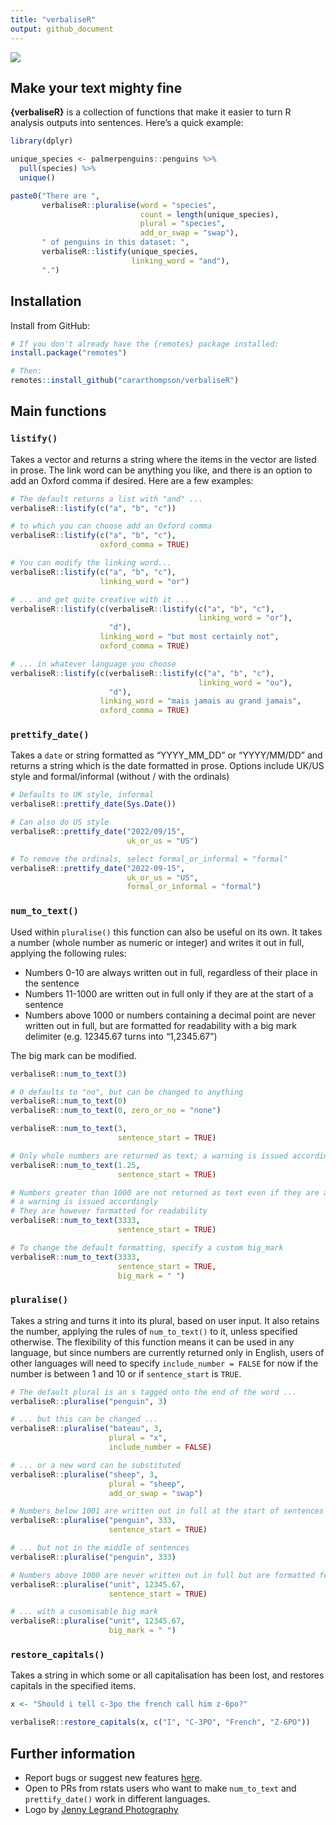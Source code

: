 ```yaml
---
title: "verbaliseR"
output: github_document
---
```


![](inst/figures/logo-social.png)

## Make your text mighty fine

**{verbaliseR}** is a collection of functions that make it easier to turn R analysis outputs into sentences. Here's a quick example:

```r
library(dplyr)

unique_species <- palmerpenguins::penguins %>%
  pull(species) %>%
  unique()

paste0("There are ", 
       verbaliseR::pluralise(word = "species", 
                             count = length(unique_species), 
                             plural = "species", 
                             add_or_swap = "swap"), 
       " of penguins in this dataset: ",
       verbaliseR::listify(unique_species, 
                           linking_word = "and"),
       ".")
```

## Installation

Install from GitHub:

```r
# If you don't already have the {remotes} package installed:
install.package("remotes")

# Then:
remotes::install_github("cararthompson/verbaliseR")

```


## Main functions

### `listify()`

Takes a vector and returns a string where the items in the vector are listed in prose. The link word can be anything you like, and there is an option to add an Oxford comma if desired. Here are a few examples:

```r
# The default returns a list with "and" ...
verbaliseR::listify(c("a", "b", "c"))

# to which you can choose add an Oxford comma
verbaliseR::listify(c("a", "b", "c"),
                    oxford_comma = TRUE)

# You can modify the linking word...
verbaliseR::listify(c("a", "b", "c"), 
                    linking_word = "or")

# ... and get quite creative with it ...
verbaliseR::listify(c(verbaliseR::listify(c("a", "b", "c"), 
                                          linking_word = "or"),
                      "d"),
                    linking_word = "but most certainly not",
                    oxford_comma = TRUE)

# ... in whatever language you choose
verbaliseR::listify(c(verbaliseR::listify(c("a", "b", "c"), 
                                          linking_word = "ou"),
                      "d"),
                    linking_word = "mais jamais au grand jamais",
                    oxford_comma = TRUE)
```

### `prettify_date()`

Takes a `date` or string formatted as "YYYY_MM_DD" or "YYYY/MM/DD" and returns a string which is the date formatted in prose. Options include UK/US style and formal/informal (without / with the ordinals)

```r
# Defaults to UK style, informal
verbaliseR::prettify_date(Sys.Date())

# Can also do US style
verbaliseR::prettify_date("2022/09/15", 
                          uk_or_us = "US")

# To remove the ordinals, select formal_or_informal = "formal"
verbaliseR::prettify_date("2022-09-15", 
                          uk_or_us = "US", 
                          formal_or_informal = "formal")

```

### `num_to_text()`

Used within `pluralise()` this function can also be useful on its own. It takes a number (whole number as numeric or integer) and writes it out in full, applying the following rules:

- Numbers 0-10 are always written out in full, regardless of their place in the sentence
- Numbers 11-1000 are written out in full only if they are at the start of a sentence
- Numbers above 1000 or numbers containing a decimal point are never written out in full, but are formatted for readability with a big mark delimiter (e.g. 12345.67 turns into "1,2345.67")

The big mark can be modified. 

```r
verbaliseR::num_to_text(3)

# 0 defaults to "no", but can be changed to anything
verbaliseR::num_to_text(0)
verbaliseR::num_to_text(0, zero_or_no = "none")

verbaliseR::num_to_text(3, 
                        sentence_start = TRUE)

# Only whole numbers are returned as text; a warning is issued accordingly
verbaliseR::num_to_text(1.25, 
                        sentence_start = TRUE)

# Numbers greater than 1000 are not returned as text even if they are at the start of a sentence; 
# a warning is issued accordingly
# They are however formatted for readability
verbaliseR::num_to_text(3333, 
                        sentence_start = TRUE)

# To change the default formatting, specify a custom big_mark
verbaliseR::num_to_text(3333, 
                        sentence_start = TRUE, 
                        big_mark = " ")

```


### `pluralise()`

Takes a string and turns it into its plural, based on user input. It also retains the number, applying the rules of `num_to_text()` to it, unless specified otherwise. The flexibility of this function means it can be used in any language, but since numbers are currently returned only in English, users of other languages will need to specify `include_number = FALSE` for now if the number is between 1 and 10 or if `sentence_start` is `TRUE`. 

```r
# The default plural is an s tagged onto the end of the word ...
verbaliseR::pluralise("penguin", 3)

# ... but this can be changed ...
verbaliseR::pluralise("bateau", 3, 
                      plural = "x", 
                      include_number = FALSE)

# ... or a new word can be substituted
verbaliseR::pluralise("sheep", 3, 
                      plural = "sheep", 
                      add_or_swap = "swap")

# Numbers below 1001 are written out in full at the start of sentences ...
verbaliseR::pluralise("penguin", 333,
                      sentence_start = TRUE)

# ... but not in the middle of sentences
verbaliseR::pluralise("penguin", 333)

# Numbers above 1000 are never written out in full but are formatted for readability ...
verbaliseR::pluralise("unit", 12345.67,
                      sentence_start = TRUE)

# ... with a cusomisable big mark
verbaliseR::pluralise("unit", 12345.67,
                      big_mark = " ")

```

### `restore_capitals()`

Takes a string in which some or all capitalisation has been lost, and restores capitals in the specified items.

```r
x <- "Should i tell c-3po the french call him z-6po?"

verbaliseR::restore_capitals(x, c("I", "C-3PO", "French", "Z-6PO"))
```


## Further information

- Report bugs or suggest new features [here](https://github.com/cararthompson/verbaliseR/issues). 
- Open to PRs from rstats users who want to make `num_to_text` and `prettify_date()` work in different languages.
- Logo by [Jenny Legrand Photography](https://www.jennylegrandphotography.com/)
